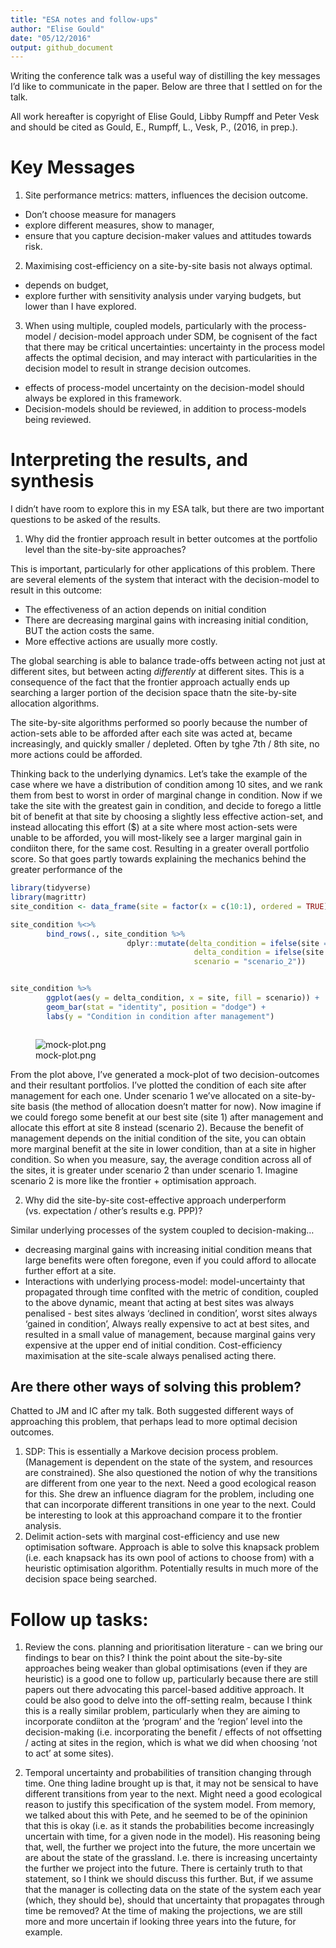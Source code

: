```yaml
---
title: "ESA notes and follow-ups"
author: "Elise Gould"
date: "05/12/2016"
output: github_document
---
```


Writing the conference talk was a useful way of distilling the key messages I'd like to communicate in the paper. Below are three that I settled on for the talk.

All work hereafter is copyright of Elise Gould, Libby Rumpff and Peter Vesk and should be cited as Gould, E., Rumpff, L., Vesk, P., (2016, in prep.).

# Key Messages

1. Site performance metrics: matters, influences the decision outcome.

- Don't choose measure for managers
- explore different measures, show to manager, 
- ensure that you capture decision-maker values and attitudes towards risk.

2. Maximising cost-efficiency on a site-by-site basis not always optimal.

- depends on budget, 
- explore further with sensitivity analysis under varying budgets, but lower than I have explored.

3. When using multiple, coupled models, particularly with the process-model / decision-model approach under SDM, be cognisent of the fact that there may be critical uncertainties: uncertainty in the process model affects the optimal decision, and may interact with particularities in the decision model to result in strange decision outcomes.

- effects of process-model uncertainty on the decision-model should always be explored in this framework.
- Decision-models should be reviewed, in addition to process-models being reviewed.

# Interpreting the results, and synthesis

I didn't have room to explore this in my ESA talk, but there are two important questions to be asked of the results.

1. Why did the frontier approach result in better outcomes at the portfolio level than the site-by-site approaches?

This is important, particularly for other applications of this problem. There are several elements of the system that interact with the decision-model to result in this outcome:

- The effectiveness of an action depends on initial condition
- There are decreasing marginal gains with increasing initial condition, BUT the action costs the same.
- More effective actions are usually more costly.

The global searching is able to balance trade-offs between acting not just at different sites, but between acting *differently* at different sites. This is a consequence of the fact that the frontier approach actually ends up searching a larger portion of the decision space thatn the site-by-site allocation algorithms.

The site-by-site algorithms performed so poorly because the number of action-sets able to be afforded after each site was acted at, became increasingly, and quickly smaller / depleted. Often by tghe 7th / 8th site, no more actions could be afforded.

Thinking back to the underlying dynamics. Let's take the example of the case where we have a distribution of condition among 10 sites, and we rank them from best to worst in order of marginal change in condition. Now if we take the site with the greatest gain in condition, and decide to forego a little bit of benefit at that site by choosing a slightly less effective action-set, and instead allocating this effort ($) at a site where most action-sets were unable to be afforded, you will most-likely see a larger marginal gain in condiiton there, for the same cost. Resulting in a greater overall portfolio score. So that goes partly towards explaining the mechanics behind the greater performance of the 

```r
library(tidyverse)
library(magrittr)
site_condition <- data_frame(site = factor(x = c(10:1), ordered = TRUE), delta_condition = seq(from = -0.15, to = 0.75, by = 0.1), scenario = "scenario_1")

site_condition %<>% 
        bind_rows(., site_condition %>% 
                          dplyr::mutate(delta_condition = ifelse(site == 8, delta_condition + 0.3, delta_condition),
                                         delta_condition = ifelse(site == 1, delta_condition - 0.1, delta_condition),
                                         scenario = "scenario_2"))


site_condition %>%
        ggplot(aes(y = delta_condition, x = site, fill = scenario)) +
        geom_bar(stat = "identity", position = "dodge") +
        labs(y = "Condition in condition after management")



```

![mock-plot.png](GrasslandAllocatr/ms/notes/2016_12_05-ESA-notes_files/figure-markdown_github/mock-plot-1.png)

From the plot above, I've generated a mock-plot of two decision-outcomes and their resultant portfolios. I've plotted the condition of each site after management for each one. Under scenario 1 we've allocated on a site-by-site basis (the method of allocation doesn't matter for now). Now imagine if we could forego some benefit at our best site (site 1) after management and allocate this effort at site 8 instead (scenario 2). Because the benefit of management depends on the initial condition of the site, you can obtain more marginal benefit at the site in lower condition, than at a site in higher condition. So when you measure, say, the average condition across all of the sites, it is greater under scenario 2 than under scenario 1. Imagine scenario 2 is more like the frontier + optimisation approach.

2. Why did the site-by-site cost-effective approach underperform (vs. expectation / other's results e.g. PPP)?

Similar underlying processes of the system coupled to decision-making...

- decreasing marginal gains with increasing initial condition means that large benefits were often foregone, even if you could afford to allocate further effort at a site.
- Interactions with underlying process-model: model-uncertainty that propagated through time conflted with the metric of condition, coupled to the above dynamic, meant that acting at best sites was always penalised - best sites always 'declined in condition', worst sites always 'gained in condition', Always really expensive to act at best sites, and resulted in a small value of management, because marginal gains very expensive at the upper end of initial condition. Cost-efficiency maximisation at the site-scale always penalised acting there.

## Are there other ways of solving this problem?

Chatted to JM and IC after my talk. Both suggested different ways of approaching this problem, that perhaps lead to more optimal decision outcomes.

1. SDP: This is essentially a Markove decision process problem. (Management is dependent on the state of the system, and resources are constrained). She also questioned the notion of why the transitions are different from one year to the next. Need a good ecological reason for this. She drew an influence diagram for the problem, including one that can incorporate different transitions in one year to the next. Could be interesting to look at this approachand compare it to the frontier analysis.
2. Delimit action-sets with marginal cost-efficiency and use new optimisation software. Approach is able to solve this knapsack problem (i.e. each knapsack has its own pool of actions to choose from) with a heuristic optimisation algorithm. Potentially results in much more of the decision space being searched.

# Follow up tasks:

1. Review the cons. planning and prioritisation literature - can we bring our findings to bear on this? I think the point about the site-by-site approaches being weaker than global optimisations (even if they are heuristic) is a good one to follow up, particularly because there are still papers out there advocating this parcel-based additive approach. It could be also good to delve into the off-setting realm, because I think this is a really similar problem, particularly when they are aiming to incorporate condiiton at the 'program' and the 'region' level into the decision-making (i.e. incorporating the benefit / effects of not offsetting / acting at sites in the region, which is what we did when choosing 'not to act' at some sites).

2. Temporal uncertainty and probabilities of transition changing through time. One thing Iadine brought up is that, it may not be sensical to have different transitions from year to the next. Might need a good ecological reason to justify this specification of the system model. From memory, we talked about this with Pete, and he seemed to be of the opininion that this is okay (i.e. as it stands the probabilities become increasingly uncertain with time, for a given node in the model). His reasoning being that, well, the further we project into the future, the more uncertain we are about the state of the grassland. I.e. there is increasing uncertainty the further we project into the future.  There is certainly truth to that statement, so I think we should discuss this further. But, if we assume that the manager is collecting data on the state of the system each year (which, they should be), should that uncertainty that propagates through time be removed? At the time of making the projections, we are still more and more uncertain if looking three years into the future, for example.
